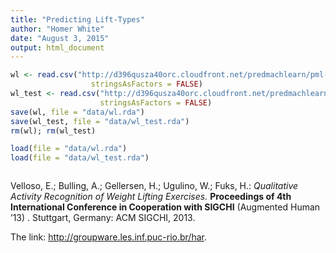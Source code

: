 ```yaml
---
title: "Predicting Lift-Types"
author: "Homer White"
date: "August 3, 2015"
output: html_document
---
```


```r
wl <- read.csv("http://d396qusza40orc.cloudfront.net/predmachlearn/pml-training.csv",
                  stringsAsFactors = FALSE)
wl_test <- read.csv("http://d396qusza40orc.cloudfront.net/predmachlearn/pml-testing.csv",
                    stringsAsFactors = FALSE)
save(wl, file = "data/wl.rda")
save(wl_test, file = "data/wl_test.rda")
rm(wl); rm(wl_test)
```

```r
load(file = "data/wl.rda")
load(file = "data/wl_test.rda")
```

```r

```



Velloso, E.; Bulling, A.; Gellersen, H.; Ugulino, W.; Fuks, H.: *Qualitative Activity Recognition of Weight Lifting Exercises.* **Proceedings of 4th International Conference in Cooperation with SIGCHI** (Augmented Human '13) . Stuttgart, Germany: ACM SIGCHI, 2013.


The link:  <a href = "http://groupware.les.inf.puc-rio.br/har" target = "_blank">http://groupware.les.inf.puc-rio.br/har</a>.
